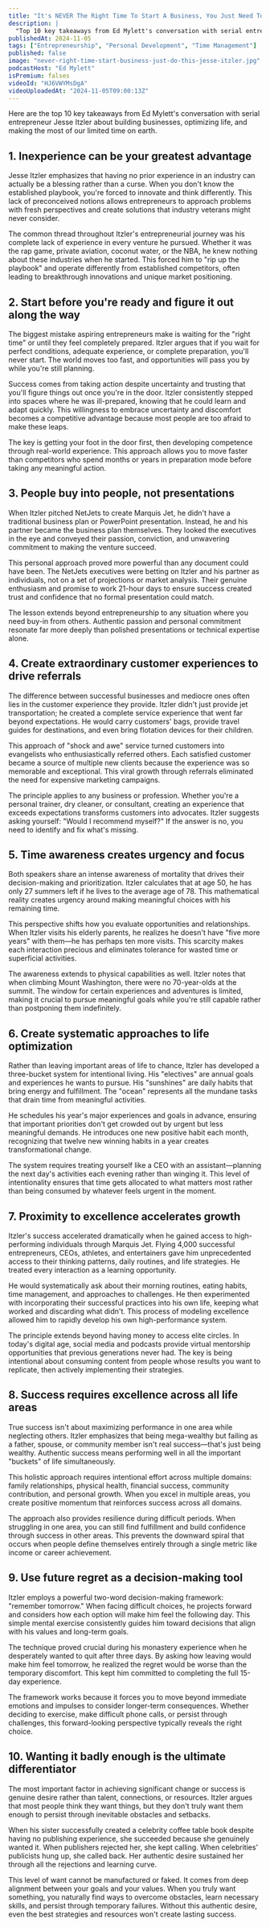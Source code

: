 ```yaml
---
title: "It's NEVER The Right Time To Start A Business, You Just Need To Do THIS! Feat. Jesse Itzler"
description: |
  "Top 10 key takeaways from Ed Mylett's conversation with serial entrepreneur Jesse Itzler about building businesses, optimizing life, and making the most of our limited time on earth."
publishedAt: 2024-11-05
tags: ["Entrepreneurship", "Personal Development", "Time Management"]
published: false
image: "never-right-time-start-business-just-do-this-jesse-itzler.jpg"
podcastHost: "Ed Mylett"
isPremium: falses
videoId: "HJ6VWYMsDgA"
videoUploadedAt: "2024-11-05T09:00:13Z"
---
```



<PodcastSummaryPageLayout frontmatter={frontmatter}>
Here are the top 10 key takeaways from Ed Mylett's conversation with serial entrepreneur Jesse Itzler about building businesses, optimizing life, and making the most of our limited time on earth.

## 1. Inexperience can be your greatest advantage

Jesse Itzler emphasizes that having no prior experience in an industry can actually be a blessing rather than a curse. When you don't know the established playbook, you're forced to innovate and think differently. This lack of preconceived notions allows entrepreneurs to approach problems with fresh perspectives and create solutions that industry veterans might never consider.

The common thread throughout Itzler's entrepreneurial journey was his complete lack of experience in every venture he pursued. Whether it was the rap game, private aviation, coconut water, or the NBA, he knew nothing about these industries when he started. This forced him to "rip up the playbook" and operate differently from established competitors, often leading to breakthrough innovations and unique market positioning.

## 2. Start before you're ready and figure it out along the way

The biggest mistake aspiring entrepreneurs make is waiting for the "right time" or until they feel completely prepared. Itzler argues that if you wait for perfect conditions, adequate experience, or complete preparation, you'll never start. The world moves too fast, and opportunities will pass you by while you're still planning.

Success comes from taking action despite uncertainty and trusting that you'll figure things out once you're in the door. Itzler consistently stepped into spaces where he was ill-prepared, knowing that he could learn and adapt quickly. This willingness to embrace uncertainty and discomfort becomes a competitive advantage because most people are too afraid to make these leaps.

The key is getting your foot in the door first, then developing competence through real-world experience. This approach allows you to move faster than competitors who spend months or years in preparation mode before taking any meaningful action.

## 3. People buy into people, not presentations

When Itzler pitched NetJets to create Marquis Jet, he didn't have a traditional business plan or PowerPoint presentation. Instead, he and his partner became the business plan themselves. They looked the executives in the eye and conveyed their passion, conviction, and unwavering commitment to making the venture succeed.

This personal approach proved more powerful than any document could have been. The NetJets executives were betting on Itzler and his partner as individuals, not on a set of projections or market analysis. Their genuine enthusiasm and promise to work 21-hour days to ensure success created trust and confidence that no formal presentation could match.

The lesson extends beyond entrepreneurship to any situation where you need buy-in from others. Authentic passion and personal commitment resonate far more deeply than polished presentations or technical expertise alone.

## 4. Create extraordinary customer experiences to drive referrals

The difference between successful businesses and mediocre ones often lies in the customer experience they provide. Itzler didn't just provide jet transportation; he created a complete service experience that went far beyond expectations. He would carry customers' bags, provide travel guides for destinations, and even bring flotation devices for their children.

This approach of "shock and awe" service turned customers into evangelists who enthusiastically referred others. Each satisfied customer became a source of multiple new clients because the experience was so memorable and exceptional. This viral growth through referrals eliminated the need for expensive marketing campaigns.

The principle applies to any business or profession. Whether you're a personal trainer, dry cleaner, or consultant, creating an experience that exceeds expectations transforms customers into advocates. Itzler suggests asking yourself: "Would I recommend myself?" If the answer is no, you need to identify and fix what's missing.

## 5. Time awareness creates urgency and focus

Both speakers share an intense awareness of mortality that drives their decision-making and prioritization. Itzler calculates that at age 50, he has only 27 summers left if he lives to the average age of 78. This mathematical reality creates urgency around making meaningful choices with his remaining time.

This perspective shifts how you evaluate opportunities and relationships. When Itzler visits his elderly parents, he realizes he doesn't have "five more years" with them—he has perhaps ten more visits. This scarcity makes each interaction precious and eliminates tolerance for wasted time or superficial activities.

The awareness extends to physical capabilities as well. Itzler notes that when climbing Mount Washington, there were no 70-year-olds at the summit. The window for certain experiences and adventures is limited, making it crucial to pursue meaningful goals while you're still capable rather than postponing them indefinitely.

## 6. Create systematic approaches to life optimization

Rather than leaving important areas of life to chance, Itzler has developed a three-bucket system for intentional living. His "electives" are annual goals and experiences he wants to pursue. His "sunshines" are daily habits that bring energy and fulfillment. The "ocean" represents all the mundane tasks that drain time from meaningful activities.

He schedules his year's major experiences and goals in advance, ensuring that important priorities don't get crowded out by urgent but less meaningful demands. He introduces one new positive habit each month, recognizing that twelve new winning habits in a year creates transformational change.

The system requires treating yourself like a CEO with an assistant—planning the next day's activities each evening rather than winging it. This level of intentionality ensures that time gets allocated to what matters most rather than being consumed by whatever feels urgent in the moment.

## 7. Proximity to excellence accelerates growth

Itzler's success accelerated dramatically when he gained access to high-performing individuals through Marquis Jet. Flying 4,000 successful entrepreneurs, CEOs, athletes, and entertainers gave him unprecedented access to their thinking patterns, daily routines, and life strategies. He treated every interaction as a learning opportunity.

He would systematically ask about their morning routines, eating habits, time management, and approaches to challenges. He then experimented with incorporating their successful practices into his own life, keeping what worked and discarding what didn't. This process of modeling excellence allowed him to rapidly develop his own high-performance system.

The principle extends beyond having money to access elite circles. In today's digital age, social media and podcasts provide virtual mentorship opportunities that previous generations never had. The key is being intentional about consuming content from people whose results you want to replicate, then actively implementing their strategies.

## 8. Success requires excellence across all life areas

True success isn't about maximizing performance in one area while neglecting others. Itzler emphasizes that being mega-wealthy but failing as a father, spouse, or community member isn't real success—that's just being wealthy. Authentic success means performing well in all the important "buckets" of life simultaneously.

This holistic approach requires intentional effort across multiple domains: family relationships, physical health, financial success, community contribution, and personal growth. When you excel in multiple areas, you create positive momentum that reinforces success across all domains.

The approach also provides resilience during difficult periods. When struggling in one area, you can still find fulfillment and build confidence through success in other areas. This prevents the downward spiral that occurs when people define themselves entirely through a single metric like income or career achievement.

## 9. Use future regret as a decision-making tool

Itzler employs a powerful two-word decision-making framework: "remember tomorrow." When facing difficult choices, he projects forward and considers how each option will make him feel the following day. This simple mental exercise consistently guides him toward decisions that align with his values and long-term goals.

The technique proved crucial during his monastery experience when he desperately wanted to quit after three days. By asking how leaving would make him feel tomorrow, he realized the regret would be worse than the temporary discomfort. This kept him committed to completing the full 15-day experience.

The framework works because it forces you to move beyond immediate emotions and impulses to consider longer-term consequences. Whether deciding to exercise, make difficult phone calls, or persist through challenges, this forward-looking perspective typically reveals the right choice.

## 10. Wanting it badly enough is the ultimate differentiator

The most important factor in achieving significant change or success is genuine desire rather than talent, connections, or resources. Itzler argues that most people think they want things, but they don't truly want them enough to persist through inevitable obstacles and setbacks.

When his sister successfully created a celebrity coffee table book despite having no publishing experience, she succeeded because she genuinely wanted it. When publishers rejected her, she kept calling. When celebrities' publicists hung up, she called back. Her authentic desire sustained her through all the rejections and learning curve.

This level of want cannot be manufactured or faked. It comes from deep alignment between your goals and your values. When you truly want something, you naturally find ways to overcome obstacles, learn necessary skills, and persist through temporary failures. Without this authentic desire, even the best strategies and resources won't create lasting success.

</PodcastSummaryPageLayout>
